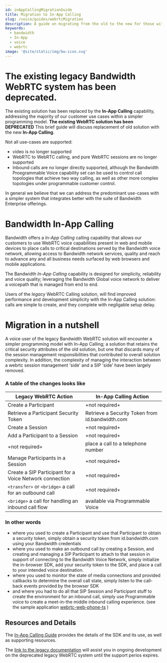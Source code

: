 ```yaml
---
id: inAppCallingMigrationGuide
title: Migration to In-App Calling
slug: /voice/guides/webrtcMigration
description: A guide on migrating from the old to the new for those with a legacy Bandwidth WebRTC solution.
keywords:
  - bandwidth
  - In-App
  - voice
  - webrtc
image: '@site/static/img/bw-icon.svg'
---
```


# The existing legacy Bandwidth WebRTC system has been deprecated. 

The existing solution has been replaced by the **In-App Calling** capability, addressing the majority of our customer use cases within a simpler programming model.  **The existing WebRTC solution has been DEPRECATED**  This brief guide will discuss replacement of old solution with the new **In-App Calling**.

Not all use-cases are supported:
- video is no longer supported
- WebRTC to WebRTC calling, and pure WebRTC sessions are no longer supported
- Inbound calls are no longer directly supported, although the Bandwidth Proegrammable Voice capability set can be used to control call topologies that achieve two way calling, as well as other more complex topologies under programmable customer control.

In general we believe that we can address the predominant use-cases with a simpler system that integrates better with the suite of Bandwidth Enterprise offerings.

# Bandwidth In-App Calling

Bandwidth offers a *In-App Calling* calling capability that allows our customers to use WebRTC voice capabilities present in web and mobile devices to place calls to critical destinations served by the Bandwidth voice network, allowing access to Bandwidth network services, quality and reach to advance any and all business needs surfaced by web browsers and mobile applications.

The Bandwidth *In-App Calling* capability is designed for simplicity, reliability and voice quality; leveraging the Bandwidth Global voice network to deliver a voicepath that is managed from end to end.

Users of the *legacy* WebRTC Calling solution, will find improved performance and development simplicity with the In-App Calling solution: calls are simple to create, and they complete with negligable setup delay.

# Migration in a nutshell

A voice user of the legacy Bandwidth WebRTC solution will encounter a simpler programming model with In-App Calling; a solution that retains the critical security attributes of the old solution, but one that discards many of the session management responsibilities that contributed to overall solution complexity.  In addition, the complexity of managing the interaction between a webrtc session management 'side' and a SIP 'side' have been largely removed.

### A table of the changes looks like
| Legacy WebRTC Action | In-App Calling Action |
| --- | --- |
| Create a Participant | +not required+ |
| Retrieve a Participant Security Token | Retrieve a Security Token from id.bandwidth.com |
| Create a Session | +not required+ |
| Add a Participant to a Session | +not required+ |
| +not required+ | place a call to a telephone number |
| Manage Participants in a Session | +not required+ |
| Create a SIP Participant for a Voice Network connection | +not required+ |
| `<transfer>` or `<bridge>` a call for an outbound call | +not required+ |
| `<bridge>` a call for handling an inbound call flow | available via Programmable Voice |

### In other words
- where you used to create a Participant and use that Participant to obtain a security token, simply obtain a security token from id.bandwidth.com using your Bandwidth credentials
- where you used to make an outbound call by creating a Session, and creating and managing a SIP Participant to attach to that session in support of connecting to the Bandwidth Voice Network, simply initialize the in-browser SDK, add your security token to the SDK, and place a call to your intended voice destination.
- where you used to monitor the state of media connections and provided callbacks to determine the overall call state, simply listen to the call-back events provided by the browser SDK
- and where you had to do all that SIP Session and Participant stuff to create the environment for an inbound call, simply use Programmable voice to create a meet-in-the middle inbound calling experience. (see the sample application [webrtc-web-phone-ts](https://github.com/Bandwidth-Samples/webrtc-web-phone-ts) )

## Resources and Details

The [In-App Calling Guide](/docs/voice/inAppCallingGuide) provides the details of the SDK and its use, as well as supporting resources. 

The [link to the legacy documentation](/docs/webrtc) will assist you in ongoing development on the deprecated legacy WebRTC system until the support perios expires. 
